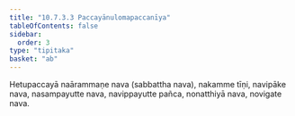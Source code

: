 ```yaml
---
title: "10.7.3.3 Paccayānulomapaccanīya"
tableOfContents: false
sidebar:
  order: 3
type: "tipitaka"
basket: "ab"
---
```



<DynamicBreadcrumb />

<Division number="253">

<Paragraph number="2941">
Hetupaccayā naārammaṇe nava (sabbattha nava), nakamme tīṇi, navipāke nava, nasampayutte nava, navippayutte pañca, nonatthiyā nava, novigate nava.
</Paragraph>
</Division>